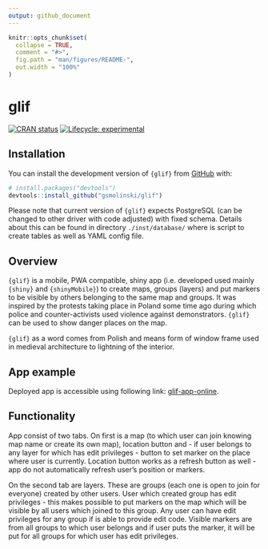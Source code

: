 ```yaml
---
output: github_document
---
```


<!-- README.md is generated from README.Rmd. Please edit that file -->

```r
knitr::opts_chunk$set(
  collapse = TRUE,
  comment = "#>",
  fig.path = "man/figures/README-",
  out.width = "100%"
)
```

# glif

<!-- badges: start -->
[![CRAN status](https://www.r-pkg.org/badges/version/glif)](https://CRAN.R-project.org/package=glif)
[![Lifecycle: experimental](https://img.shields.io/badge/lifecycle-experimental-orange.svg)](https://lifecycle.r-lib.org/articles/stages.html#experimental)
<!-- badges: end -->

## Installation

You can install the development version of `{glif}` from [GitHub](https://github.com/) with:

``` r
# install.packages("devtools")
devtools::install_github("gsmolinski/glif")
```

Please note that current version of `{glif}` expects PostgreSQL (can be changed to other driver with code adjusted) with fixed schema. Details about this can be found in directory `./inst/database/` where is script
to create tables as well as YAML config file.

## Overview

`{glif}` is a mobile, PWA compatible, shiny app (i.e. developed used mainly `{shiny}` and `{shinyMobile}`) to create maps, groups (layers) and put markers to be visible by others belonging to the same map and groups. It was inspired by the protests taking place in Poland some time ago during which police and counter-activists used violence against demonstrators. `{glif}` can be used to show danger places on the map.

`{glif}` as a word comes from Polish and means form of window frame used in medieval architecture to lightning of the interior.

## App example

Deployed app is accessible using following link: [glif-app-online](https://gsmolinski.shinyapps.io/glif/).

## Functionality

App consist of two tabs. On first is a map (to which user can join knowing map name or create its own map), location button and - if user belongs to any layer for which has edit privileges - button to set marker on the place where user is currently. Location button works as a refresh button as well - app do not automatically refresh user's position or markers.

On the second tab are layers. These are groups (each one is open to join for everyone) created by other users. User which created group has edit privileges - this makes possible to put markers on the map which will be visible by all users which joined to this group. Any user can have edit privileges for any group if is able to provide edit code. Visible markers are from all groups to which user belongs and if user puts the marker, it will be put for all groups for which user has edit privileges.
